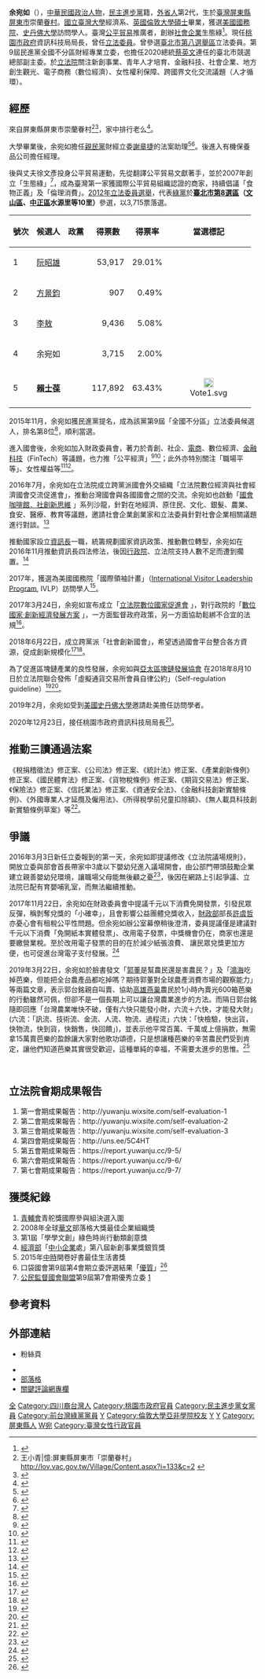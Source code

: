 {{Infobox Officeholder
| name = 余宛如<br/><small> Yu, Wan-Ju</small>
| image name = 立法委員余宛如.jpg 
| imagesize = 
| office       = [[File:Flag_of_Taoyuan_City.svg|25px]][[桃園市政府|桃園市政府]]資訊科技局局長
| term_start   = 2020年12月23日
| term_end     =
| 1blankname   = 市長
| 1namedata    = [[鄭文燦|鄭文燦]]
| office1       = {{ROC}}第9屆立法委員
| term_start1   = 2016年2月1日
| term_end1     = 2020年1月31日
| constituency1 = [[全國不分區及僑居國外國民立法委員選舉區|全國不分區及僑居國外國民立法委員選舉區]]
| period       =   
| Sex          = 女 
| date of birth = {{birth_date_and_age|1980|6|11}}
| party = {{Dpp}}(2015年 - 現在)
| otherparty = {{GPTW}} (? -2015年)
| place of birth = {{TWN}}[[屏東縣|屏東縣]][[屏東市|屏東市]]
| spouse     = 徐文彥
| death_date =
| death_place =
| nationality = {{ROC}}
| educate = 
*[[英國|英國]][[倫敦大學亞非學院|倫敦大學亞非學院]][[碩士|碩士]]
*[[國立臺灣大學|國立臺灣大學]][[經濟學|經濟學]]系
*[[臺北市立第一女子高級中學|臺北市立第一女子高級中學]]
| past = 
*[[生態綠|生態綠]]公司創辦人兼董事長
*臺灣[[公平貿易|公平貿易]]協會理事長
*綠色[[電商|電商]]聯盟副理事長
*[[社會企業|社會企業]]發展協會常務理事
*[[美國國務院|美國國務院]]全球領導計劃訪問學者
*[[美國|美國]][[史丹佛大學|史丹佛大學]]訪問學者
*綠雜誌專欄作家
*時尚彩妝 ModelCo 品牌經理
* Jurlique 臺灣區行銷經理
*臺灣政黨[[綠黨_(臺灣)|綠黨]] 第十六屆中執委共同召集人員<br><span style="color: blue;">（2012年3月-2013年3月）</span>
*臺灣政黨綠黨 第十七屆中執委共同召集人員<br><span style="color: blue;">（2013年3月-2015年3月）</span>
*立法院（第9屆）立法委員<br><span style="color: blue;">（2016年2月1日-2020年1月31日）</span>
*[[桃園市政府|桃園市政府]]資訊科技局局長<br><span style="color: blue;">（2020年12月23日-）</span>
}}

'''余宛如'''（{{bd|1980年|6月11日||}}），[[中華民國|中華民國]][[政治人物|政治人物]]，[[民主進步黨|民主進步黨]]籍，[[外省人|外省人]]第2代，生於[[臺灣|臺灣]][[屏東縣|屏東縣]][[屏東市|屏東市]]崇蘭[[眷村|眷村]]。[[國立臺灣大學|國立臺灣大學]]經濟系、[[英國|英國]][[倫敦大學|倫敦大學]][[碩士|碩士]]畢業，獲選[[美國國務院|美國國務院]]、[[史丹佛大學|史丹佛大學]]訪問學人。臺灣[[公平貿易|公平貿易]]推廣者，創辦[[社會企業|社會企業]]生態綠<ref>{{cite web |title=2016立委 ‧ 全國不分區 |url=http://election.ltn.com.tw/2016/legislator/candidate/850/297 |website=自由時報 |accessdate=2020-01-31 |archive-date=2020-01-31 |archive-url=https://web.archive.org/web/20200131144412/http://election.ltn.com.tw/2016/legislator/candidate/850/297 |dead-url=no }}</ref>。現任[[桃園市政府|桃園市政府]]資訊科技局局長，曾任[[立法委員|立法委員]]。曾參選[[臺北市第八選舉區_(立法委員)|臺北市第八選舉區]]立法委員。第9屆民進黨全國不分區財經專業立委，也擔任2020總統[[蔡英文|蔡英文]]連任的臺北市競選總部副主委。於[[立法院|立法院]]關注新創事業、青年人才培育、金融科技、社會企業、地方創生觀光、電子商務（數位經濟）、女性權利保障、跨國界文化交流議題（人才循環）。

== 經歷 ==
來自屏東縣屏東市崇蘭眷村<ref>王小青|憶:屏東縣屏東市「崇蘭眷村」 http://lov.vac.gov.tw/Village/Content.aspx?i=133&c=2 {{Wayback|url=http://lov.vac.gov.tw/Village/Content.aspx?i=133&c=2 |date=20190605014417 }}</ref><ref>{{Cite web |url=https://www.cmmedia.com.tw/home/articles/%E5%9C%8B%E6%B0%91%E9%BB%A8%E8%80%81%E5%85%B5%E4%B9%8B%E5%A5%B3-%E4%BD%99%E5%AE%9B%E5%A6%82%E7%9A%84%E4%B8%AD%E5%B1%B1%E5%8D%97%E8%B7%AF1%E8%99%9F%E4%B9%8B%E6%97%85 |title=國民黨老兵之女 余宛如的中山南路1號之旅 |access-date=2016-12-11 |archive-date=2020-10-31 |archive-url=https://web.archive.org/web/20201031140540/https://www.cmmedia.com.tw/home/articles/%E5%9C%8B%E6%B0%91%E9%BB%A8%E8%80%81%E5%85%B5%E4%B9%8B%E5%A5%B3-%E4%BD%99%E5%AE%9B%E5%A6%82%E7%9A%84%E4%B8%AD%E5%B1%B1%E5%8D%97%E8%B7%AF1%E8%99%9F%E4%B9%8B%E6%97%85 |dead-url=no }}</ref>，家中排行老么<ref>{{Cite web |url=https://www.cmmedia.com.tw/home/articles/%E5%BE%9E%E7%94%9F%E6%85%8B%E7%B6%A0%E8%80%81%E9%97%86%E5%A8%98%E8%B5%B0%E9%80%B2%E5%9C%8B%E6%9C%83-%E4%BD%99%E5%AE%9B%E5%A6%82%E7%94%A8%E3%80%8C%E8%80%81%E4%B9%88%E3%80%8D%E7%B2%BE%E7%A5%9E%E8%AB%87%E7%A4%BE%E6%9C%83%E4%BC%81%E6%A5%AD |title=從生態綠老闆娘走進國會 余宛如用「老么」精神談社會企業 |access-date=2016-12-11 |archive-date=2020-10-31 |archive-url=https://web.archive.org/web/20201031133012/https://www.cmmedia.com.tw/home/articles/%E5%BE%9E%E7%94%9F%E6%85%8B%E7%B6%A0%E8%80%81%E9%97%86%E5%A8%98%E8%B5%B0%E9%80%B2%E5%9C%8B%E6%9C%83-%E4%BD%99%E5%AE%9B%E5%A6%82%E7%94%A8%E3%80%8C%E8%80%81%E4%B9%88%E3%80%8D%E7%B2%BE%E7%A5%9E%E8%AB%87%E7%A4%BE%E6%9C%83%E4%BC%81%E6%A5%AD |dead-url=no }}</ref>。

大學畢業後，余宛如擔任[[親民黨|親民黨]]財經立委[[謝章捷|謝章捷]]的法案助理<ref>{{Cite web |url=http://www.chinatimes.com/newspapers/20160312000281-260210 |title=職場達人－第九屆民進黨不分區立法委員余宛如練腦 每月讀10本書 |accessdate=2017-01-11 |archive-date=2020-10-24 |archive-url=https://web.archive.org/web/20201024211238/https://www.chinatimes.com/newspapers/20160312000281-260210 |dead-url=no }}</ref><ref>{{Cite web |url=http://www.ettoday.net/news/20151209/610294.htm#ixzz3ydm85unt |title=專訪／從國會助理到立委　余宛如：我不會是小白兔 |accessdate=2016-02-03 |archive-date=2020-10-24 |archive-url=https://web.archive.org/web/20201024100754/https://www.ettoday.net/news/20151209/610294.htm#ixzz3ydm85unt |dead-url=no }}</ref>。後進入有機保養品公司擔任經理。

後與丈夫徐文彥投身公平貿易運動，先從翻譯公平貿易文獻著手，並於2007年創立「生態綠」<ref>{{Cite web |url=http://okogreen.com.tw/ |title=生態綠  台灣第一家公平貿易認證商 |accessdate=2016-02-03 |archive-date=2020-10-31 |archive-url=https://web.archive.org/web/20201031010401/https://okogreen.com.tw/ |dead-url=no }}</ref>，成為臺灣第一家獲國際公平貿易組織認證的商家，持續倡議「食物正義」及「倫理消費」。[[2012年中華民國立法委員選舉區域暨原住民選舉區投票結果列表|2012年立法委員選舉]]，代表[[綠黨_(臺灣)|綠黨]]於'''[[臺北市第八選舉區_(立法委員)|臺北市第8選區]]（[[文山區|文山區]]、[[中正區_(臺北市)|中正區]]水源里等10里）'''參選，以3,715票落選。
{|class=wikitable
!號次
!候選人
!政黨
!得票數
!得票率
!當選標記
|-
|1
|[[阮昭雄|阮昭雄]]
|{{Dpp}}
|align="right"|53,917
|align="right"|29.01%
| 
|-
|2
|[[方景鈞|方景鈞]]
|{{Nonp}}
|align="right"|907
|align="right"|0.49%
| 
|-
|3
|[[李敖|李敖]]
|{{Pfp}}
|align="right"|9,436
|align="right"|5.08%
| 
|-
|4
|余宛如
|{{Gpt}}
|align="right"|3,715
|align="right"|2.00%
|
|-
|5
|'''[[賴士葆|賴士葆]]'''
|{{Kmt}}
|align="right"|117,892 	
|align="right"|63.43%
|align="center"|[[File:Vote1.svg|20px]]
|}

2015年11月，余宛如獲民進黨提名，成為該黨第9屆「全國不分區」立法委員候選人，排名第8位<ref>{{Cite web |url=https://www.facebook.com/tsaiingwen/videos/10153079013806065 |title=【《人民大聲公》民進黨不分區立委候選人 / 余宛如】 |access-date=2016-02-03 |archive-date=2019-03-12 |archive-url=https://web.archive.org/web/20190312213548/https://www.facebook.com/tsaiingwen/videos/10153079013806065 |dead-url=no }}</ref>，順利當選。

進入國會後，余宛如加入財政委員會，著力於青創、社企、[[電商|電商]]、數位經濟、[[金融科技|金融科技]]（FinTech）等議題，也力推「公平經濟」<ref>{{Cite web |url=http://tesa.today/article/752 |title=網路電商產業躍升國家級關鍵戰略產業，開創台灣經濟新頁 |accessdate=2016-03-12 |archive-date=2019-06-20 |archive-url=https://web.archive.org/web/20190620095949/https://tesa.today/article/752 |dead-url=no }}</ref><ref>{{Cite web |url=http://e-info.org.tw/node/113000 |title=【新科立委】讓台灣青創走向世界 余宛如力推公平經濟 |accessdate=2016-02-03 |archive-date=2020-10-26 |archive-url=https://web.archive.org/web/20201026214600/https://e-info.org.tw/node/113000 |dead-url=no }}</ref>；此外亦特別關注「職場平等」、女性權益等<ref>{{Cite web |url=http://newtalk.tw/news/view/2016-03-04/70774 |title=挺余宛如 蔡英文盼國會帶頭友善職場育兒 |accessdate=2016-03-12 |archive-date=2020-10-22 |archive-url=https://web.archive.org/web/20201022233922/https://newtalk.tw/news/view/2016-03-04/70774 |dead-url=no }}</ref><ref>{{Cite web |url=http://www.storm.mg/article/43292 |title=會議中嬰兒哭了 婦運先驅劉毓秀請母子留下來 |accessdate=2016-03-12 |archive-date=2020-10-23 |archive-url=https://web.archive.org/web/20201023215212/https://www.storm.mg/article/43292 |dead-url=no }}</ref>。

2016年7月，余宛如在立法院成立跨黨派國會外交組織「立法院數位經濟與社會經濟國會交流促進會」，推動台灣國會與各國國會之間的交流。余宛如也啟動「[https://www.youtube.com/playlist?list=PLg5WSYO2ARcU8IvDOFdnmNh1LBe5VmoUT 國會咖啡館．社創新思維] {{Wayback|url=https://www.youtube.com/playlist?list=PLg5WSYO2ARcU8IvDOFdnmNh1LBe5VmoUT |date=20190312213548 }}」系列沙龍，針對在地經濟、原住民、文化、銀髮、農業、食安、醫療、教育等議題，邀請社會企業創業家和立法委員針對社會企業相關議題進行對談。<ref>{{Cite web|url=http://vision.udn.com/vision/story/7652/1846266|title=「國會咖啡館．社創新思維」座談會 歡迎參加！|accessdate=2019-01-15|work=願景工程|language=zh-TW|archive-date=2020-10-28|archive-url=https://web.archive.org/web/20201028122145/https://vision.udn.com/vision/story/7652/1846266|dead-url=no}}</ref>

推動國家設立[[資訊長|資訊長]]一職，統籌規劃國家資訊政策、推動數位轉型，余宛如在2016年11月推動資訊長四法修法，後因[[行政院|行政院]]、立法院支持人數不足而遭到擱置。<ref>{{Cite web|url=https://www.ithome.com.tw/news/114849|title=產學界呼籲政府先推動資訊長四法，義美食品總經理高志明更直言：國家資訊政策不明，設政府CIO才能問責|accessdate=2019-01-15|work=iThome|language=zh-hant|archive-date=2019-06-05|archive-url=https://web.archive.org/web/20190605234132/https://www.ithome.com.tw/news/114849|dead-url=no}}</ref>

2017年，獲選為美國國務院「國際領袖計畫」（[https://exchanges.state.gov/non-us/program/international-visitor-leadership-program-ivlp International Visitor Leadership Program]{{Wayback|url=https://exchanges.state.gov/non-us/program/international-visitor-leadership-program-ivlp |date=20180322043724 }}, IVLP）訪問學人<ref>{{Cite web|url=https://www.rti.org.tw/news/view/id/360601|title=立委赴美參加IVLP 8月底出訪|accessdate=2019-01-15|work=Rti 中央廣播電臺|language=zh|archive-date=2019-04-16|archive-url=https://web.archive.org/web/20190416030804/https://www.rti.org.tw/news/view/id/360601|dead-url=no}}</ref>。

2017年3月24日，余宛如宣布成立「[https://dnationcongress.wixsite.com/taiwan 立法院數位國家促進會] {{Wayback|url=https://dnationcongress.wixsite.com/taiwan |date=20190608025343 }}」，對行政院的「[https://www.bnext.com.tw/article/42032/executive-yuan-approved-8-year-digi-plus-development-program-2025-with-11b-ntd-budget-in-2017 數位國家·創新經濟發展方案] {{Wayback|url=https://www.bnext.com.tw/article/42032/executive-yuan-approved-8-year-digi-plus-development-program-2025-with-11b-ntd-budget-in-2017 |date=20201023031403 }}」，一方面監督政府政策，另一方面協助鬆綁不合宜的法規<ref>{{Cite web|url=https://www.bnext.com.tw/article/43737/legislative-yuan-digital-nation-congress-promote-by-legislator-yu-wan-ju|title=幫台灣換數位腦袋！余宛如成立「立法院數位國家促進會」｜數位時代|accessdate=2019-01-07|date=2017-03-24|work=數位時代|archive-date=2019-06-04|archive-url=https://web.archive.org/web/20190604055958/https://www.bnext.com.tw/article/43737/legislative-yuan-digital-nation-congress-promote-by-legislator-yu-wan-ju|dead-url=no}}</ref>。

2018年6月22日，成立跨黨派「社會創新國會」，希望透過國會平台整合各方資源，促成創新規模化<ref>{{Cite web|url=https://yuwanju.cc/taiwan-mps-initiate-social-innovation-congress-facilitating-sdgs-actions-for-social-impact-scaling-up/|title=Taiwan MPs initiate Social Innovation Congress facilitating SDGs’ actions for social impact scaling-up – 余宛如|accessdate=2019-01-07|language=zh-TW|archive-date=2019-06-08|archive-url=https://web.archive.org/web/20190608153437/https://yuwanju.cc/taiwan-mps-initiate-social-innovation-congress-facilitating-sdgs-actions-for-social-impact-scaling-up/|dead-url=no}}</ref><ref>{{Cite web|url=https://udn.com/news/story/6656/3213113|title=余宛如成立社會創新國會 提供創新動力|accessdate=2019-01-07|last=聯合新聞網|work=聯合新聞網|language=zh-TW|archive-date=2018-06-22|archive-url=https://web.archive.org/web/20180622114944/https://udn.com/news/story/6656/3213113|dead-url=no}}</ref>。

為了促進區塊鏈產業的良性發展，余宛如與[https://apbcd.org 亞太區塊鏈發展協會] {{Wayback|url=https://apbcd.org/ |date=20201024195952 }}在2018年8月10日於立法院聯合發佈「虛擬通貨交易所會員自律公約」（Self-regulation guideline）<ref>{{Cite web|url=https://www.inside.com.tw/article/13823-srg|title=立委余宛如協同亞太區塊鏈發展協會發佈自律公約（SRG），邀請全球上萬家交易所加入|accessdate=2019-01-07|work=INSIDE|language=zh-TW|archive-date=2019-06-06|archive-url=https://web.archive.org/web/20190606171546/https://www.inside.com.tw/article/13823-srg|dead-url=no}}</ref><ref>{{Cite web|url=https://www.ithome.com.tw/news/125131|title=又一區塊鏈自律組織9月將成立，亞太區塊鏈發展協會和7家虛擬貨幣交易所先推自律公約|accessdate=2019-01-07|work=iThome|language=zh-hant|archive-date=2020-08-08|archive-url=https://web.archive.org/web/20200808102642/https://www.ithome.com.tw/news/125131|dead-url=no}}</ref>。

2019年2月，余宛如受到[[美國|美國]][[史丹佛大學|史丹佛大學]]邀請赴美擔任訪問學者。

2020年12月23日，接任桃園市政府資訊科技局局長<ref>{{Cite web|url=https://news.ltn.com.tw/news/politics/breakingnews/3390329|title=前立委余宛如 接任桃園市資訊科技局長|access-date=2021-01-16|archive-date=2021-01-21|archive-url=https://web.archive.org/web/20210121212454/https://news.ltn.com.tw/news/politics/breakingnews/3390329|dead-url=no}}</ref>。

==推動三讀通過法案==
《稅捐稽徵法》修正案、《公司法》修正案、《統計法》修正案、《產業創新條例》修正案、《國民體育法》修正案、《貨物稅條例》修正案、《期貨交易法》修正案、《保險法》修正案、《信託業法》修正案、《資通安全法》、《金融科技創新實驗條例》、《外國專業人才延攬及僱用法》、《所得稅學前兒童扣除額》、《無人載具科技創新實驗條例草案》等<ref>{{Cite web|url=https://lis.ly.gov.tw/lylegisc/lylegiskm?.199b00E77070000000000000400000000000004100000501000713b25#pgloc|title=立委問政專輯|accessdate=2019-01-15|work=lis.ly.gov.tw|archive-date=2019-06-03|archive-url=https://web.archive.org/web/20190603123430/https://lis.ly.gov.tw/lylegisc/lylegiskm?.199b00E77070000000000000400000000000004100000501000713b25#pgloc|dead-url=no}}</ref>。

==爭議==
2016年3月3日新任立委報到的第一天，余宛如即提議修改《立法院議場規則》，開放立委與部會首長帶家中3歲以下嬰幼兒進入議場開會，由公部門帶頭鼓勵企業建立親善嬰幼兒環境，讓職場父母能無後顧之憂<ref>{{Cite web|url=https://www.chinatimes.com/realtimenews/20160303004854-260407|title=綠委余宛如提案 立委可帶3歲以下嬰幼兒開會|accessdate=2019-01-07|last=中時電子報|work=中時電子報|language=zh-TW|archive-date=2019-06-09|archive-url=https://web.archive.org/web/20190609231404/https://www.chinatimes.com/realtimenews/20160303004854-260407|dead-url=no}}</ref>，後因在網路上引起爭議、立法院已配有育嬰哺乳室，而無法繼續推動。

2017年11月22日，余宛如在財政委員會中提議千元以下消費免開發票，引發民眾反彈，稱剝奪兌獎的「小確幸」，且會影響公益團體兌獎收入，[[中華民國財政部|財政部]]部長[[許虞哲|許虞哲]]亦憂心會有租稅公平性問題。但余宛如辦公室幕僚稍後澄清，委員提議僅是建議對千元以下消費「免開紙本實體發票」、改用電子發票，中獎機會仍在，商家也還是要繳營業稅。至於改用電子發票的目的在於減少紙張浪費、 讓民眾兌獎更加方便，也可促進台灣電子支付發展。<ref>{{Cite web|url=http://www.appledaily.com.tw/appledaily/article/headline/20171123/37853878/|title=綠委提千元以下免開發票 挨轟|accessdate=2019-01-15|work=蘋果日報|language=zh-TW}}</ref>

2019年3月22日，余宛如於臉書發文「[[郭台銘|郭董]]是幫農民還是害農民？」及「[[鴻海科技集團|鴻海]]吃掉芭樂，但能把全台農產品都吃掉嗎？期待郭董對全球農產消費市場的觀察能力」等兩篇文章，表示郭台銘親自叫賣、協助[[高雄市|高雄]][[燕巢區|燕巢]]農民於1小時內賣光600箱芭樂的行動雖然可佩，但卻不是一個長期上可以讓台灣農業進步的方法。而隔日郭台銘隨即回應「台灣農業唯快不破，僅有六快只能發小財，六流＋六快，才能發大財」(六流：「訊流、技術流、金流、人流、物流、過程流」六快：「快檢驗，快出貨，快物流，快到貨，快銷售，快回饋」)，並表示他平常百萬、千萬或上億捐款，無需拿15萬賣芭樂的盈餘讓大家對他歌功頌德，只是想讓種芭樂的辛苦農民們受到肯定，讓他們知道芭樂其實很受歡迎，這種單純的幸福，不需要太進步的思惟。<ref>{{Cite web|title=綠委諷賣水果弱智演出 郭董臉書長文打臉|url=https://tw.news.yahoo.com/%E7%B6%A0%E5%A7%94%E8%AB%B7%E8%B3%A3%E6%B0%B4%E6%9E%9C%E5%BC%B1%E6%99%BA%E6%BC%94%E5%87%BA-%E9%83%AD%E8%91%A3%E8%87%89%E6%9B%B8%E9%95%B7%E6%96%87%E6%89%93%E8%87%89-063126027.html|work=tw.news.yahoo.com|accessdate=2019-03-23|language=zh-TW|archive-date=2019-06-03|archive-url=https://web.archive.org/web/20190603123428/https://tw.news.yahoo.com/%E7%B6%A0%E5%A7%94%E8%AB%B7%E8%B3%A3%E6%B0%B4%E6%9E%9C%E5%BC%B1%E6%99%BA%E6%BC%94%E5%87%BA-%E9%83%AD%E8%91%A3%E8%87%89%E6%9B%B8%E9%95%B7%E6%96%87%E6%89%93%E8%87%89-063126027.html|dead-url=no}}</ref>

<br />

== 立法院會期成果報告 ==

# 第一會期成果報告：http://yuwanju.wixsite.com/self-evaluation-1 {{Wayback|url=http://yuwanju.wixsite.com/self-evaluation-1 |date=20191019163006 }}
#第二會期成果報告：http://yuwanju.wixsite.com/self-evaluation-2 {{Wayback|url=http://yuwanju.wixsite.com/self-evaluation-2 |date=20191019163002 }}
#第三會期成果報告：http://yuwanju.wixsite.com/self-evaluation-3 {{Wayback|url=http://yuwanju.wixsite.com/self-evaluation-3 |date=20191019163008 }}
#第四會期成果報告：http://uns.ee/5C4HT {{Wayback|url=http://uns.ee/5C4HT |date=20201021160827 }}
#第五會期成果報告：https://report.yuwanju.cc/9-5/ {{Wayback|url=https://report.yuwanju.cc/9-5/ |date=20191019163025 }}
#第六會期成果報告：https://report.yuwanju.cc/9-6/ {{Wayback|url=https://report.yuwanju.cc/9-6/ |date=20191012075508 }}
#第七會期成果報告：https://report.yuwanju.cc/9-7/ {{Wayback|url=https://report.yuwanju.cc/9-7/ |date=20191019162935 }}

== 獲獎紀錄 ==

# [[青輔會|青輔會]]青舵獎國際參與組決選入圍
# 2008年全球[[華文|華文]]部落格大獎最佳企業組織獎
# 第1屆「學學文創」綠色時尚行動類創意獎
# [[中華民國經濟部|經濟部]]「[[中小企業|中小企業]]處」第八屆新創事業獎銀質獎
# 2015年[[中時|中時]]開卷好書最佳生活書獎
#口袋國會第9屆第4會期立委評選結果「[[優質|優質]]」<ref>{{Cite web|url=https://www.storm.mg/article/420105|title=立委評選出爐，最優質的立委是這6位！-風傳媒|accessdate=2019-01-07|last=Storm.mg|work=www.storm.mg|language=zh-TW|archive-date=2020-12-06|archive-url=https://web.archive.org/web/20201206041926/https://www.storm.mg/article/420105|dead-url=no}}</ref>
#[[公民監督國會聯盟|公民監督國會聯盟]]第9屆第7會期優秀立委 [http://www.ccw.org.tw/news/-73] {{Wayback|url=http://www.ccw.org.tw/news/-73 |date=20201022142733 }}

== 參考資料 ==
{{reflist|2}}

== 外部連結 ==

{{Commons category|Yu, Wan-Ju}}
*{{facebook|Yuwanju}}粉絲頁
*{{instagram|karen_wanju_yu}}
*[http://yuwanju.cc/ 部落格] {{Wayback|url=http://yuwanju.cc/ |date=20201024194849 }}
*[https://www.thenewslens.com/author/yuwanju 關鍵評論網專欄] {{Wayback|url=https://www.thenewslens.com/author/yuwanju |date=20201031054816 }}

{{中華民國第九屆立法委員}}

{{DEFAULTSORT:Yu余}}
[[Category:民主進步黨籍立法委員|全]]
[[Category:四川裔台灣人|Category:四川裔台灣人]]
[[Category:桃園市政府官員|Category:桃園市政府官員]]
[[Category:民主進步黨女黨員|Category:民主進步黨女黨員]]
[[Category:前台灣綠黨黨員|Category:前台灣綠黨黨員]]
[[Category:臺灣女性立法委員|Y]]
[[Category:倫敦大學亞非學院校友|Category:倫敦大學亞非學院校友]]
[[Category:國立臺灣大學社會科學院校友|Y]]
[[Category:臺北市立第一女子高級中學校友|Y]]
[[Category:屏東縣人|Category:屏東縣人]]
[[Category:余姓|W宛]]
[[Category:臺灣女性行政官員|Category:臺灣女性行政官員]]